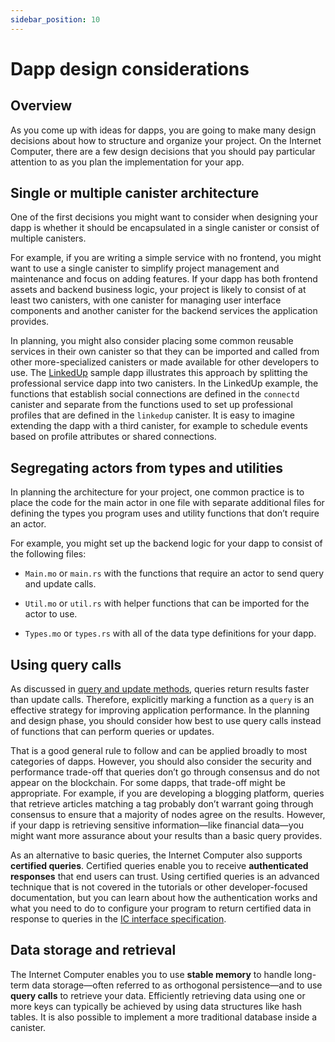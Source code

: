 ```yaml
---
sidebar_position: 10
---
```

# Dapp design considerations

## Overview

As you come up with ideas for dapps, you are going to make many design decisions about how to structure and organize your project. On the Internet Computer, there are a few design decisions that you should pay particular attention to as you plan the implementation for your app.

## Single or multiple canister architecture

One of the first decisions you might want to consider when designing your dapp is whether it should be encapsulated in a single canister or consist of multiple canisters.

For example, if you are writing a simple service with no frontend, you might want to use a single canister to simplify project management and maintenance and focus on adding features. If your dapp has both frontend assets and backend business logic, your project is likely to consist of at least two canisters, with one canister for managing user interface components and another canister for the backend services the application provides.

In planning, you might also consider placing some common reusable services in their own canister so that they can be imported and called from other more-specialized canisters or made available for other developers to use. The [LinkedUp](https://github.com/dfinity/linkedup) sample dapp illustrates this approach by splitting the professional service dapp into two canisters. In the LinkedUp example, the functions that establish social connections are defined in the `connectd` canister and separate from the functions used to set up professional profiles that are defined in the `linkedup` canister. It is easy to imagine extending the dapp with a third canister, for example to schedule events based on profile attributes or shared connections.

## Segregating actors from types and utilities

In planning the architecture for your project, one common practice is to place the code for the main actor in one file with separate additional files for defining the types you program uses and utility functions that don’t require an actor.

For example, you might set up the backend logic for your dapp to consist of the following files:

-   `Main.mo` or `main.rs` with the functions that require an actor to send query and update calls.

-   `Util.mo` or `util.rs` with helper functions that can be imported for the actor to use.

-   `Types.mo` or `types.rs` with all of the data type definitions for your dapp.

## Using query calls

As discussed in [query and update methods](/docs/current/concepts/canisters-code#query-update), queries return results faster than update calls. Therefore, explicitly marking a function as a `query` is an effective strategy for improving application performance. In the planning and design phase, you should consider how best to use query calls instead of functions that can perform queries or updates.

That is a good general rule to follow and can be applied broadly to most categories of dapps. However, you should also consider the security and performance trade-off that queries don’t go through consensus and do not appear on the blockchain. For some dapps, that trade-off might be appropriate. For example, if you are developing a blogging platform, queries that retrieve articles matching a tag probably don’t warrant going through consensus to ensure that a majority of nodes agree on the results. However, if your dapp is retrieving sensitive information—like financial data—you might want more assurance about your results than a basic query provides.

As an alternative to basic queries, the Internet Computer also supports **certified queries**. Certified queries enable you to receive **authenticated responses** that end users can trust. Using certified queries is an advanced technique that is not covered in the tutorials or other developer-focused documentation, but you can learn about how the authentication works and what you need to do to configure your program to return certified data in response to queries in the [IC interface specification](/references/ic-interface-spec.md).

## Data storage and retrieval

The Internet Computer enables you to use **stable memory** to handle long-term data storage—often referred to as orthogonal persistence—and to use **query calls** to retrieve your data. Efficiently retrieving data using one or more keys can typically be achieved by using data structures like hash tables. It is also possible to implement a more traditional database inside a canister.
